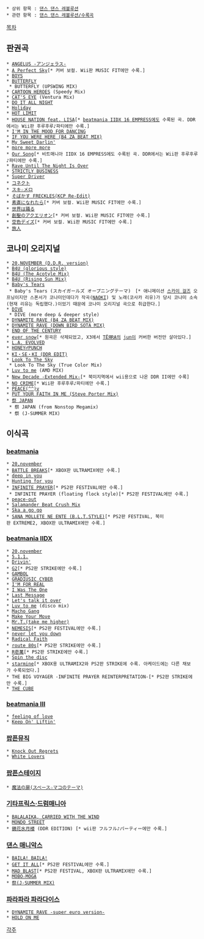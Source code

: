  * 상위 항목 : [[댄스 댄스 레볼루션]]
 * 관련 항목 : [[댄스 댄스 레볼루션/수록곡]]

[[목차]]

== 판권곡 ==
 * [[ANGELUS -アンジェラス-]]
 * [[A Perfect Sky]][* 커버 보컬. Wii판 MUSIC FIT에만 수록.]
 * [[BOYS]]
 * [[BUTTERFLY(SMiLE.dk)|BUTTERFLY]]
  * BUTTERFLY (UPSWING MIX)
 * [[CARTOON HEROES]] (Speedy Mix)
 * [[CAT'S EYE]] (Ventura Mix)
 * [[DO IT ALL NIGHT]]
 * [[Holiday]]
 * [[HOT LIMIT]]
 * [[HOUSE NATION feat. LISA]][* [[beatmania IIDX 16 EMPRESS]]에도 수록된 곡. DDR에서는 Wii판 후루후루♪파티에만 수록.]
 * [[I'M IN THE MOOD FOR DANCING]]
 * [[IF YOU WERE HERE|IF YOU WERE HERE (B4 ZA BEAT MIX)]]
 * [[My Sweet Darlin']]
 * [[more more more]]
 * [[Our Song]][* 비트매니아 IIDX 16 EMPRESS에도 수록된 곡. DDR에서는 Wii판 후루후루♪파티에만 수록.]
 * [[Rave Until The Night Is Over]]
 * [[Strictly Business|STRICTLY BUSINESS]]
 * [[Super Driver]]
 * [[コネクト]]
 * [[スキ☆メロ]]
 * [[소바카스|そばかす FRECKLES(KCP Re-Edit)]]
 * [[素直になれたら]][* 커버 보컬. Wii판 MUSIC FIT에만 수록.]
 * [[世界は踊る]]
 * [[창성의 아쿠에리온|創聖のアクエリオン]][* 커버 보컬. Wii판 MUSIC FIT에만 수록.]
 * [[하늘빛 날들|空色デイズ]][* 커버 보컬. Wii판 MUSIC FIT에만 수록.]
 * [[旅人]]

== 코나미 오리지널 ==
 * [[20,november|20,NOVEMBER (D.D.R. version)]]
 * [[B4U|B4U (glorious style)]]
 * [[B4U|B4U (The Acotyle Mix)]]
 * [[B4U|B4U (Rising Sun Mix)]]
 * [[Baby's Tears]]
  * Baby's Tears (スカイガールズ オープニングテーマ)　[* 애니메이션 [[스카이 걸즈]] 오프닝이지만 스폰서가 코나미인데다가 작곡([[NAOKI]]) 및 노래(코사카 리유)가 당시 코나미 소속(현재 리유는 독립했다.)이었기 때문에 코나미 오리지널 곡으로 취급한다.]
 * [[DIVE]]
  * DIVE (more deep & deeper style)
 * [[DYNAMITE RAVE|DYNAMITE RAVE (B4 ZA BEAT MIX)]]
 * [[DYNAMITE RAVE|DYNAMITE RAVE (DOWN BIRD SOTA MIX)]]
 * [[END OF THE CENTURY]]
 * [[ever snow]][* 원곡은 삭제되었고, X3에서 [[TЁЯRA]]의 [[jun]]이 커버한 버전만 살아있다.]
 * [[EVOLVED 시리즈|L.A. EVOLVED]]
 * [[HONEY♂PUNCH]]
 * [[키세키|KI・SE・KI (DDR EDIT)]]
 * [[Look To The Sky]]
  * Look To The Sky (True Color Mix)
 * [[Luv to me]] (AMD MIX)
 * [[New Decade|New Decade -Extended Mix-]][* 북미지역에서 wii용으로 나온 DDR II에만 수록]
 * [[NO CRIME]][* Wii판 후루후루♪파티에만 수록.]
 * [[PEACE(^^)v]]
 * [[PUT YOUR FAITH IN ME|PUT YOUR FAITH IN ME (Steve Porter Mix)]]
 * [[祭 JAPAN]]
  * 祭 JAPAN (from Nonstop Megamix)
  * 祭 (J-SUMMER MIX)

== 이식곡 ==
=== [[beatmania]] ===
 * [[20,november]]
 * [[BATTLE BREAKS]][* XBOX판 ULTRAMIX에만 수록.]
 * [[deep in you]]
 * [[Hunting for you]]
 * [[INFINITE PRAYER]][* PS2판 FESTIVAL에만 수록.]
  * INFINITE PRAYER (floating flock style)[* PS2판 FESTIVAL에만 수록.]
 * [[peace-out]]
 * [[Salamander Beat Crush Mix]]
 * [[Ska a go go]]
 * [[サナ・モレッテ・ネ・エンテ|SANA MOLLETE NE ENTE (B.L.T.STYLE)]][* PS2판 FESTIVAL, 북미판 EXTREME2, XBOX판 ULTRAMIX에만 수록.]

=== [[beatmania IIDX]] ===
 * [[20,november]]
 * [[5.1.1.]]
 * [[Drivin']]
 * [[G2]][* PS2판 STRIKE에만 수록.]
 * [[GAMBOL]]
 * [[GRADIUSIC CYBER]]
 * [[I'M FOR REAL]]
 * [[I Was The One]]
 * [[Last Message]]
 * [[Let's talk it over]]
 * [[Luv to me]] (disco mix)
 * [[Macho Gang]]
 * [[Make Your Move]]
 * [[Mr.T.(take me higher)]]
 * [[NEMESIS]][* PS2판 FESTIVAL에만 수록.]
 * [[never let you down]]
 * [[Radical Faith]]
 * [[route 80s]][* PS2판 STRIKE에만 수록.]
 * [[R壱萬]][* PS2판 STRIKE에만 수록.]
 * [[Spin the disc]]
 * [[starmine]][* XBOX용 ULTRAMIX2와 PS2판 STRIKE에 수록. 아케이드에는 다른 채보가 수록되었다.]
 * THE BIG VOYAGER -INFINITE PRAYER REINTERPRETATION-[* PS2판 STRIKE에만 수록.]
 * [[THE CUBE]]

=== [[beatmania III]] ===
 * [[feeling of love]]
 * [[Keep On' Liftin']]

=== [[팝픈뮤직]] ===
 * [[Knock Out Regrets]]
 * [[White Lovers]]

=== [[팝픈스테이지]] ===
 * [[魔法の扉(スペース☆マコのテーマ)]]

=== [[기타프릭스·드럼매니아]] ===
 * [[BALALAIKA, CARRIED WITH THE WIND]]
 * [[MONDO STREET]]
 * [[鏡花水月楼]] (DDR EDITION) [* wii판 フルフル♪パーティー에만 수록.]

=== [[댄스 매니악스]] ===
 * [[BAILA! BAILA!]]
 * [[GET IT ALL]][* PS2판 FESTIVAL에만 수록.]
 * [[MAD BLAST]][* PS2판 FESTIVAL, XBOX판 ULTRAMIX에만 수록.]
 * [[MOBO☆MOGA]]
 * [[祭 JAPAN|祭(J-SUMMER MIX)]]

=== [[파라파라 파라다이스]] ===
 * [[DYNAMITE RAVE|DYNAMITE RAVE -super euro version-]]
 * [[HOLD ON ME]]

[[각주]]
